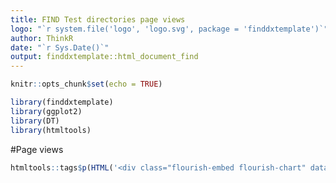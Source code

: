 ```yaml
---
title: FIND Test directories page views
logo: "`r system.file('logo', 'logo.svg', package = 'finddxtemplate')`"
author: ThinkR
date: "`r Sys.Date()`"
output: finddxtemplate::html_document_find
---
```


```r
knitr::opts_chunk$set(echo = TRUE)
```

```r
library(finddxtemplate)
library(ggplot2)
library(DT)
library(htmltools)
```



#Page views 
```r
htmltools::tags$p(HTML('<div class="flourish-embed flourish-chart" data-src="visualisation/12434905?474378"><script src="https://public.flourish.studio/resources/embed.js"></script></div>'))
```

